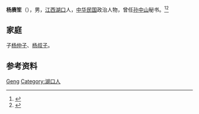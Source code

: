 '''杨赓笙'''（{{bd|1869年||1955年|}}），男，[[江西|江西]][[湖口县|湖口]]人，[[中华民国|中华民国]]政治人物，曾任[[孙中山|孙中山]]秘书。<ref>{{Cite book|title=20世纪中华人物名字号辞典|author=周家珍编著|publisher=法律出版社|year=2000|isbn=9787503628320|location=北京|pages=}}</ref><ref>{{Cite book|title=中国近现代人物别名词典|author=徐为民编|publisher=沈阳出版社|year=1993|isbn=|location=沈阳|pages=}}</ref>

== 家庭 ==
子[[杨仲子_(1929年)|杨仲子]]、[[杨叔子|杨叔子]]。

== 参考资料 ==
{{reflist}}

{{Authority control}}
{{DEFAULTSORT:Yang杨}}
[[Category:杨姓|Geng]]
[[Category:湖口人|Category:湖口人]]

{{中国人物小作品}}